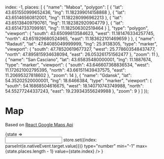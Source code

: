 


  index: -1,
  places: [
    {
      "name": "Maboa",
      "polygon": [
        {
          "lat": 43.651550999652436,
          "lng": 11.182399014158868
        },
        {
          "lat": 43.65146560812001,
          "lng": 11.182280996962213
        },
        {
          "lat": 43.65138409790761,
          "lng": 11.182382920904779
        },
        {
          "lat": 43.65147337099161,
          "lng": 11.182506302519464
        }
      ],
      "type": "polygon",
      "viewport": {
        "south": 43.65099813584623,
        "west": 11.181476334257745,
        "north": 43.651929680524965,
        "east": 11.183622101469659
      }
    },
    {
      "name": "Radauti",
      "lat": 47.84085049999999,
      "lng": 25.9138305,
      "type": "marker",
      "viewport": {
        "south": 47.78520619677327,
        "west": 25.778603548437477,
        "north": 47.895815934638094,
        "east": 26.053261751562477
      },
      "zoom": 11
    },
    {
      "name": "San Casciano",
      "lat": 43.65835480000001,
      "lng": 11.1887674,
      "type": "marker",
      "viewport": {
        "south": 43.646607368836534,
        "west": 11.172621002795395,
        "north": 43.661511439437575,
        "east": 11.20695327818602
      },
      "zoom": 14
    },
    {
      "name": "Gdansk",
      "lat": 54.35202520000001,
      "lng": 18.6466384,
      "type": "marker",
      "viewport": {
        "south": 54.16868504616675,
        "west": 18.140710743749988,
        "north": 54.55277244337243,
        "east": 19.239343556249988
      },
      "zoom": 9
    }
  ]
});


<Meta title="Components" />

# Map

Based on [React Google Maps Api](https://react-google-maps-api-docs.netlify.com/)

<Preview>
  <Story name="Map">
    <State store={store}>
      {state =>
        <LoadScript
          id="script-loader"
          googleMapsApiKey={process.env.STORYBOOK_GOOGLEMAPS_API_KEY}
        >
          <div style={{
            width: 560,
            height: 315
          }}>
            <Map places={state.places} index={state.index} />
          </div>
          <input 
            onChange={e => store.set({index: parseInt(e.nativeEvent.target.value)})} 
            type="number" min="-1" max={state.places.length - 1} value={state.index} />
        </LoadScript>
      }
    </State>
  </Story>
</Preview>

